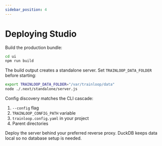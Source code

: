 ```yaml
---
sidebar_position: 4
---
```


# Deploying Studio

Build the production bundle:

```bash
cd ui
npm run build
```

The build output creates a standalone server. Set `TRAINLOOP_DATA_FOLDER` before starting:

```bash
export TRAINLOOP_DATA_FOLDER="/var/trainloop/data"
node ./.next/standalone/server.js
```

Config discovery matches the CLI cascade:
1. `--config` flag
2. `TRAINLOOP_CONFIG_PATH` variable
3. `trainloop.config.yaml` in your project
4. Parent directories

Deploy the server behind your preferred reverse proxy. DuckDB keeps data local so no database setup is needed.
